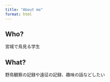 ---
title: "About me"
format: html
---

## Who?

宮城で鳥見る学生

## What?

野鳥観察の記録や遠征の記録、趣味の話などしたい
